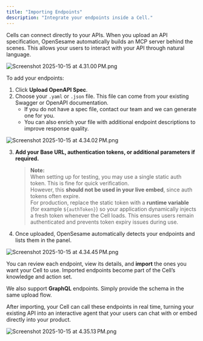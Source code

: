 ```yaml
---
title: "Importing Endpoints"
description: "Integrate your endpoints inside a Cell."
---
```


Cells can connect directly to your APIs. When you upload an API specification, OpenSesame automatically builds an MCP server behind the scenes. This allows your users to interact with your API through natural language.

![Screenshot 2025-10-15 at 4.31.00 PM.png](/images/Screenshot2025-10-15at4.31.00PM.png)

To add your endpoints:

1. Click **Upload OpenAPI Spec**.
2. Choose your `.yaml` or `.json` file. This file can come from your existing Swagger or OpenAPI documentation.
   - If you do not have a spec file, contact our team and we can generate one for you.
   - You can also enrich your file with additional endpoint descriptions to improve response quality.

![Screenshot 2025-10-15 at 4.34.02 PM.png](/images/Screenshot2025-10-15at4.34.02PM.png)

3. **Add your Base URL, authentication tokens, or additional parameters if required.**

   > **Note:**\
   > When setting up for testing, you may use a single static auth token. This is fine for quick verification.\
   > However, this **should not be used in your live embed**, since auth tokens often expire.\
   > For production, replace the static token with a **runtime variable** (for example `${authToken}`) so your application dynamically injects a fresh token whenever the Cell loads. This ensures users remain authenticated and prevents token expiry issues during use.
4. Once uploaded, OpenSesame automatically detects your endpoints and lists them in the panel.

![Screenshot 2025-10-15 at 4.34.45 PM.png](/images/Screenshot2025-10-15at4.34.45PM.png)

You can review each endpoint, view its details, and **import** the ones you want your Cell to use. Imported endpoints become part of the Cell’s knowledge and action set.

We also support **GraphQL** endpoints. Simply provide the schema in the same upload flow.

After importing, your Cell can call these endpoints in real time, turning your existing API into an interactive agent that your users can chat with or embed directly into your product.

![Screenshot 2025-10-15 at 4.35.13 PM.png](/images/Screenshot2025-10-15at4.35.13PM.png)